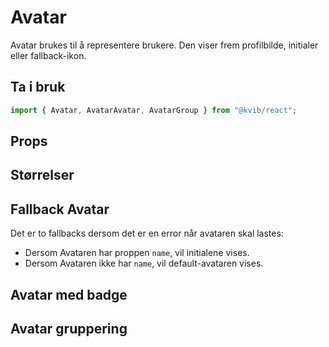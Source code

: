 
<Meta of={AvatarStories} />

# Avatar

Avatar brukes til å representere brukere. Den viser frem profilbilde, initialer eller fallback-ikon.

## Ta i bruk

```jsx
import { Avatar, AvatarAvatar, AvatarGroup } from "@kvib/react";
```

## Props

<Canvas of={AvatarStories.Avatar} />
<Controls of={AvatarStories.Avatar} />

## Størrelser

<Canvas of={AvatarStories.AvatarSizes} />

## Fallback Avatar

Det er to fallbacks dersom det er en error når avataren skal lastes:

- Dersom Avataren har proppen `name`, vil initialene vises.
- Dersom Avataren ikke har `name`, vil default-avataren vises.

<Canvas of={AvatarStories.AvatarFallback} />

## Avatar med badge

<Canvas of={AvatarStories.AvatarBadge} />

## Avatar gruppering

<Canvas of={AvatarStories.AvatarGrouping} />
